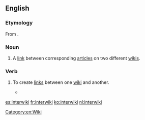 {{wikipedia}}
{{selfref|For interwiki related to the Wikimedia projects, see [[Wikipedia:Wikipedia:InterWikimedia links|Wikipedia:InterWikimedia links]].}}
==English==

===Etymology===
From {{prefix|inter|wiki|lang=en}}.

===Noun===
{{en-noun}}

# {{label|en|Wiktionary and WMF jargon}} A [[link]] between corresponding [[article]]s on two different [[wiki]]s.

===Verb===
{{en-verb|interwikis|interwikiing|interwikied}}

# {{label|en|Wiktionary and WMF jargon}} To create [[link]]s between one [[wiki]] and another.
#* {{quote-book|year=2008|page=415|passage=Any page, not just articles, can be '''interwikied'''.|author=Phoebe Ayers, Charles Matthews, Ben Yates}}

[[Category:en:Wiki]]

[[es:interwiki]]
[[fr:interwiki]]
[[ko:interwiki]]
[[nl:interwiki]]